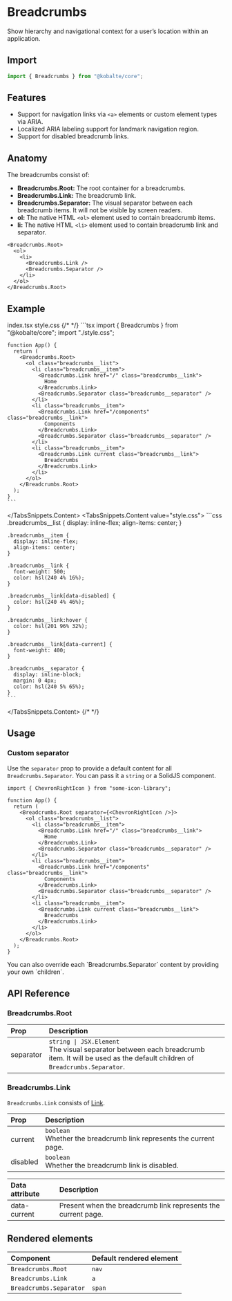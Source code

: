 
# Breadcrumbs

Show hierarchy and navigational context for a user’s location within an application.

## Import

```ts
import { Breadcrumbs } from "@kobalte/core";
```

## Features

- Support for navigation links via `<a>` elements or custom element types via ARIA.
- Localized ARIA labeling support for landmark navigation region.
- Support for disabled breadcrumb links.

## Anatomy

The breadcrumbs consist of:

- **Breadcrumbs.Root:** The root container for a breadcrumbs.
- **Breadcrumbs.Link:** The breadcrumb link.
- **Breadcrumbs.Separator:** The visual separator between each breadcrumb items. It will not be visible by screen readers.
- **ol:** The native HTML `<ol>` element used to contain breadcrumb items.
- **li:** The native HTML `<li>` element used to contain breadcrumb link and separator.

```tsx
<Breadcrumbs.Root>
  <ol>
    <li>
      <Breadcrumbs.Link />
      <Breadcrumbs.Separator />
    </li>
  </ol>
</Breadcrumbs.Root>
```

## Example

<Preview>
  <BasicExample />
</Preview>

<TabsSnippets>
  <TabsSnippets.List>
    <TabsSnippets.Trigger value="index.tsx">index.tsx</TabsSnippets.Trigger>
    <TabsSnippets.Trigger value="style.css">style.css</TabsSnippets.Trigger>
  </TabsSnippets.List>
  {/* <!-- prettier-ignore-start -->*/}
  <TabsSnippets.Content value="index.tsx">
    ```tsx
    import { Breadcrumbs } from "@kobalte/core";
    import "./style.css";

    function App() {
      return (
        <Breadcrumbs.Root>
          <ol class="breadcrumbs__list">
            <li class="breadcrumbs__item">
              <Breadcrumbs.Link href="/" class="breadcrumbs__link">
                Home
              </Breadcrumbs.Link>
              <Breadcrumbs.Separator class="breadcrumbs__separator" />
            </li>
            <li class="breadcrumbs__item">
              <Breadcrumbs.Link href="/components" class="breadcrumbs__link">
                Components
              </Breadcrumbs.Link>
              <Breadcrumbs.Separator class="breadcrumbs__separator" />
            </li>
            <li class="breadcrumbs__item">
              <Breadcrumbs.Link current class="breadcrumbs__link">
                Breadcrumbs
              </Breadcrumbs.Link>
            </li>
          </ol>
        </Breadcrumbs.Root>
      );
    }
    ```

  </TabsSnippets.Content>
  <TabsSnippets.Content value="style.css">
    ```css
    .breadcrumbs__list {
      display: inline-flex;
      align-items: center;
    }

    .breadcrumbs__item {
      display: inline-flex;
      align-items: center;
    }

    .breadcrumbs__link {
      font-weight: 500;
      color: hsl(240 4% 16%);
    }

    .breadcrumbs__link[data-disabled] {
      color: hsl(240 4% 46%);
    }

    .breadcrumbs__link:hover {
      color: hsl(201 96% 32%);
    }

    .breadcrumbs__link[data-current] {
      font-weight: 400;
    }

    .breadcrumbs__separator {
      display: inline-block;
      margin: 0 4px;
      color: hsl(240 5% 65%);
    }
    ```

  </TabsSnippets.Content>
  {/* <!-- prettier-ignore-end -->*/}
</TabsSnippets>

## Usage

### Custom separator

Use the `separator` prop to provide a default content for all `Breadcrumbs.Separator`. You can pass it a `string` or a SolidJS component.

<Preview>
  <CustomSeparatorExample />
</Preview>

```tsx {0,4}
import { ChevronRightIcon } from "some-icon-library";

function App() {
  return (
    <Breadcrumbs.Root separator={<ChevronRightIcon />}>
      <ol class="breadcrumbs__list">
        <li class="breadcrumbs__item">
          <Breadcrumbs.Link href="/" class="breadcrumbs__link">
            Home
          </Breadcrumbs.Link>
          <Breadcrumbs.Separator class="breadcrumbs__separator" />
        </li>
        <li class="breadcrumbs__item">
          <Breadcrumbs.Link href="/components" class="breadcrumbs__link">
            Components
          </Breadcrumbs.Link>
          <Breadcrumbs.Separator class="breadcrumbs__separator" />
        </li>
        <li class="breadcrumbs__item">
          <Breadcrumbs.Link current class="breadcrumbs__link">
            Breadcrumbs
          </Breadcrumbs.Link>
        </li>
      </ol>
    </Breadcrumbs.Root>
  );
}
```

<Callout>
  <span>
    You can also override each `Breadcrumbs.Separator` content by providing your own `children`.
  </span>
</Callout>

## API Reference

### Breadcrumbs.Root

| Prop      | Description                                                                                                                                          |
| :-------- | :--------------------------------------------------------------------------------------------------------------------------------------------------- |
| separator | `string \| JSX.Element` <br/> The visual separator between each breadcrumb item. It will be used as the default children of `Breadcrumbs.Separator`. |

### Breadcrumbs.Link

`Breadcrumbs.Link` consists of [Link](/docs/core/components/link).

| Prop     | Description                                                              |
| :------- | :----------------------------------------------------------------------- |
| current  | `boolean` <br/> Whether the breadcrumb link represents the current page. |
| disabled | `boolean` <br/> Whether the breadcrumb link is disabled.                 |

| Data attribute | Description                                                   |
| :------------- | :------------------------------------------------------------ |
| data-current   | Present when the breadcrumb link represents the current page. |

## Rendered elements

| Component               | Default rendered element |
| :---------------------- | :----------------------- |
| `Breadcrumbs.Root`      | `nav`                    |
| `Breadcrumbs.Link`      | `a`                      |
| `Breadcrumbs.Separator` | `span`                   |
